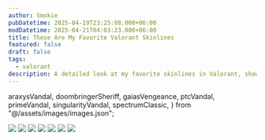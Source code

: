 ```yaml
---
author: Smokie
pubDatetime: 2025-04-19T23:25:08.000+06:00
modDatetime: 2025-04-21T04:03:23.000+06:00
title: These Are My Favorite Valorant Skinlines
featured: false
draft: false
tags:
  - valorant
description: A detailed look at my favorite skinlines in Valorant, showcasing their unique designs and why they stand out in the game.
---
```


  araxysVandal,
  doombringerSheriff,
  gaiasVengeance,
  ptcVandal,
  primeVandal,
  singularityVandal,
  spectrumClassic,
} from "@/assets/images/images.json";

<Image src={araxysVandal} />
<Image src={doombringerSheriff} />
<Image src={gaiasVengeance} />
<Image src={ptcVandal} />
<Image src={primeVandal} />
<Image src={singularityVandal} />
<Image src={spectrumClassic} />
